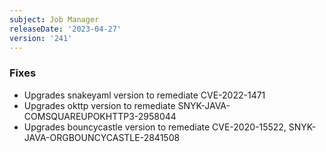 ```yaml
---
subject: Job Manager
releaseDate: '2023-04-27'
version: '241'
---
```


### Fixes
* Upgrades snakeyaml version to remediate CVE-2022-1471
* Upgrades okttp version to remediate SNYK-JAVA-COMSQUAREUPOKHTTP3-2958044
* Upgrades bouncycastle version to remediate CVE-2020-15522, SNYK-JAVA-ORGBOUNCYCASTLE-2841508
